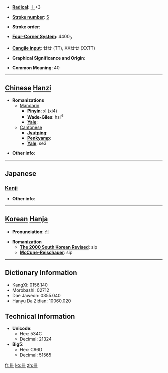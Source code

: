 * '''[[Wiktionary:Chinese radical index| Radical]]''': [[Wiktionary:Chinese radical index 十|十]]+3

* '''[[Wiktionary:Chinese total strokes index|Stroke number]]''': [[Wiktionary:Chinese total strokes index 5|5]]

* '''Stroke order''': 

* '''[[Wiktionary:Chinese four corner index|Four-Corner System]]''': 4400<sub>0</sub>

* '''[[Wiktionary:Chinese Cangjie index|Cangjie input]]''': 廿廿 (TT), XX廿廿 (XXTT)

* '''Graphical Significance and Origin''': 

* '''Common Meaning''': 40

----

== [[Chinese]] [[Hanzi]] ==

* '''Romanizations'''
** [[Mandarin]]
*** '''[[Pinyin]]''': xì (xi4)
*** '''[[Wade-Giles]]''': hsi<sup>4</sup>
*** '''[[Yale]]''': 
**[[Cantonese]]
***'''[[Jyutping]]''':
***'''[[Penkyamp]]''': 
***'''[[Yale]]''': se3

* '''Other info''': 

----

==Japanese==
===[[Kanji]]===
{{kanji|on readings=[[しゅう]] (shū)|kun readings=[[よんじゅう]] (yonjuu)}}

* '''Other info''':  

----

== [[Korean]] [[Hanja]] ==

* '''Pronunciation''': 십

* '''Romanization'''
** '''[[The 2000 South Korean Revised Romanization|The 2000 South Korean Revised]]''': sip
** '''[[McCune-Reischauer]]''': sip

----

== Dictionary Information ==

* KangXi: 0156.140
* Morobashi: 02712
* Dae Jaweon: 0355.040
* Hanyu Da Zidian: 10060.020

== Technical Information ==

* '''Unicode''':
** Hex: 534C
** Decimal: 21324
* '''Big5''':
** Hex: C96D
** Decimal: 51565

[[fr:卌]]
[[ko:卌]]
[[zh:卌]]